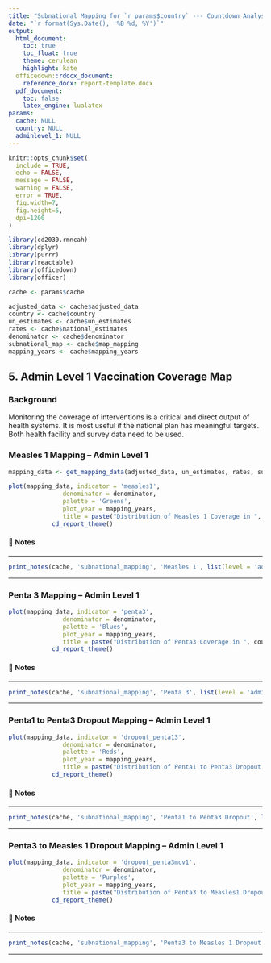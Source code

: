 ```yaml
---
title: "Subnational Mapping for `r params$country` --- Countdown Analysis"
date: "`r format(Sys.Date(), '%B %d, %Y')`"
output: 
  html_document:
    toc: true
    toc_float: true
    theme: cerulean
    highlight: kate
  officedown::rdocx_document:
    reference_docx: report-template.docx
  pdf_document:
    toc: false
    latex_engine: lualatex
params:
  cache: NULL
  country: NULL
  adminlevel_1: NULL
---
```


```r
knitr::opts_chunk$set(
  include = TRUE,
  echo = FALSE,
  message = FALSE,
  warning = FALSE,
  error = TRUE,
  fig.width=7, 
  fig.height=5, 
  dpi=1200
)

library(cd2030.rmncah)
library(dplyr)
library(purrr)
library(reactable)
library(officedown)
library(officer)

cache <- params$cache

adjusted_data <- cache$adjusted_data
country <- cache$country
un_estimates <- cache$un_estimates
rates <- cache$national_estimates
denominator <- cache$denominator
subnational_map <- cache$map_mapping
mapping_years <- cache$mapping_years
```

## 5. Admin Level 1 Vaccination Coverage Map

### Background

Monitoring the coverage of interventions is a critical and direct output of health 
systems. It is most useful if the national plan has meaningful targets. Both health 
facility and survey data need to be used.

### Measles 1 Mapping -- Admin Level 1

```r
mapping_data <- get_mapping_data(adjusted_data, un_estimates, rates, subnational_map)

plot(mapping_data, indicator = 'measles1',
               denominator = denominator,
               palette = 'Greens',
               plot_year = mapping_years,
               title = paste("Distribution of Measles 1 Coverage in ", country, "by Regions")) +
            cd_report_theme()
```

#### 📝 Notes 

::: {custom-style="Style1"}

---

```r
print_notes(cache, 'subnational_mapping', 'Measles 1', list(level = 'adminlevel_1'))
```

---

:::

### Penta 3 Mapping -- Admin Level 1

```r
plot(mapping_data, indicator = 'penta3',
               denominator = denominator,
               palette = 'Blues',
               plot_year = mapping_years,
               title = paste("Distribution of Penta3 Coverage in ", country, "by Regions")) +
            cd_report_theme()
```

#### 📝 Notes 

::: {custom-style="Style1"}

---

```r
print_notes(cache, 'subnational_mapping', 'Penta 3', list(level = 'adminlevel_1'))
```

---

:::

### Penta1 to Penta3 Dropout Mapping -- Admin Level 1

```r
plot(mapping_data, indicator = 'dropout_penta13',
               denominator = denominator,
               palette = 'Reds',
               plot_year = mapping_years,
               title = paste("Distribution of Penta1 to Penta3 Dropout in ", country, "by Regions")) +
            cd_report_theme()
```

#### 📝 Notes 

::: {custom-style="Style1"}

---

```r
print_notes(cache, 'subnational_mapping', 'Penta1 to Penta3 Dropout', list(level = 'adminlevel_1'))
```

---

:::

### Penta3 to Measles 1 Dropout Mapping -- Admin Level 1

```r
plot(mapping_data, indicator = 'dropout_penta3mcv1',
               denominator = denominator,
               palette = 'Purples',
               plot_year = mapping_years,
               title = paste("Distribution of Penta3 to Measles1 Dropout in ", country, "by Regions")) +
            cd_report_theme()
```

#### 📝 Notes 

::: {custom-style="Style1"}

---

```r
print_notes(cache, 'subnational_mapping', 'Penta3 to Measles 1 Dropout', list(level = 'adminlevel_1'))
```

---

:::

